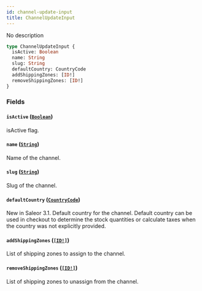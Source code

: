 ```yaml
---
id: channel-update-input
title: ChannelUpdateInput
---
```


No description

```graphql
type ChannelUpdateInput {
  isActive: Boolean
  name: String
  slug: String
  defaultCountry: CountryCode
  addShippingZones: [ID!]
  removeShippingZones: [ID!]
}
```

### Fields

#### `isActive` ([`Boolean`](/developer/api-reference/scalars/boolean))

isActive flag.

#### `name` ([`String`](/developer/api-reference/scalars/string))

Name of the channel.

#### `slug` ([`String`](/developer/api-reference/scalars/string))

Slug of the channel.

#### `defaultCountry` ([`CountryCode`](/developer/api-reference/enums/country-code))

New in Saleor 3.1. Default country for the channel. Default country can be used in checkout to determine the stock quantities or calculate taxes when the country was not explicitly provided.

#### `addShippingZones` ([`[ID!]`](/developer/api-reference/scalars/id))

List of shipping zones to assign to the channel.

#### `removeShippingZones` ([`[ID!]`](/developer/api-reference/scalars/id))

List of shipping zones to unassign from the channel.
